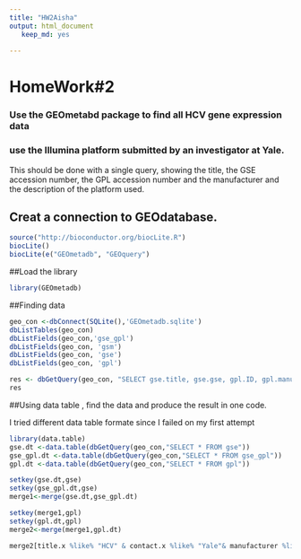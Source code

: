 ```yaml
---
title: "HW2Aisha"
output: html_document
   keep_md: yes
   
---
```


# **HomeWork#2**

### Use the GEOmetabd package to find all HCV gene expression data
### use the Illumina platform submitted by an investigator at Yale. 

This should be done with a single query, showing the title, the GSE accession number, the GPL accession number and the manufacturer and the description of the platform used.




## Creat a connection to GEOdatabase.
```r
source("http://bioconductor.org/biocLite.R")
biocLite()
biocLite(e("GEOmetadb", "GEOquery")
```

##Load the library
```r
library(GEOmetadb)

```


##Finding data

```r
geo_con <-dbConnect(SQLite(),'GEOmetadb.sqlite')
dbListTables(geo_con)
dbListFields(geo_con,'gse_gpl')
dbListFields(geo_con, 'gsm')
dbListFields(geo_con, 'gse')
dbListFields(geo_con, 'gpl')

```


```r
res <- dbGetQuery(geo_con, "SELECT gse.title, gse.gse, gpl.ID, gpl.manufacturer,gpl.description FROM (gse JOIN gse_gpl ON gse.gse=gse_gpl.gse)j JOIN gpl ON j.gpl=gpl.gpl  WHERE gse.Title LIKE '%HCV%' AND gpl.Title LIKE '%Illumina%' AND gse.contact LIKE '%Institute: Yale %' ")
res
```
 

##Using data table , find the data and produce the result in one code. 


I tried different data table formate  since I failed on my first attempt 
```r
library(data.table)    
gse.dt <-data.table(dbGetQuery(geo_con,"SELECT * FROM gse"))
gse_gpl.dt <-data.table(dbGetQuery(geo_con,"SELECT * FROM gse_gpl"))
gpl.dt <-data.table(dbGetQuery(geo_con,"SELECT * FROM gpl"))

setkey(gse.dt,gse)
setkey(gse_gpl.dt,gse)
merge1<-merge(gse.dt,gse_gpl.dt)

setkey(merge1,gpl)
setkey(gpl.dt,gpl)
merge2<-merge(merge1,gpl.dt)
```

```r
merge2[title.x %like% "HCV" & contact.x %like% "Yale"& manufacturer %like% "Illumina",list(gse,gpl,manufacturer,description)]
```

